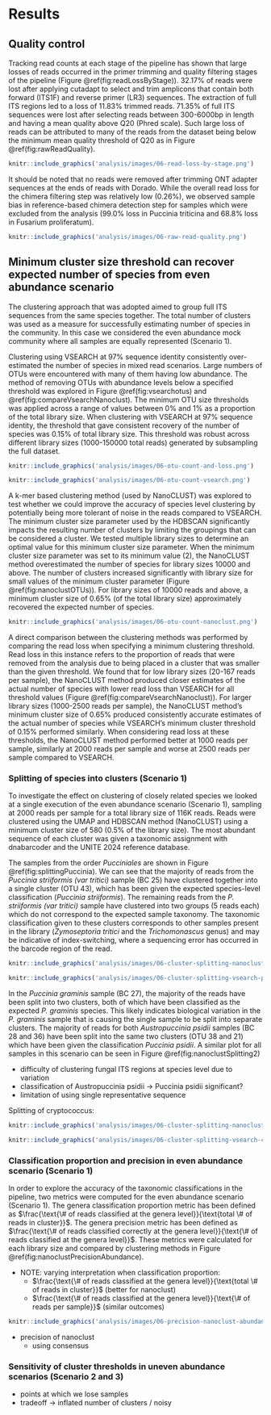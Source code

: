 
# Results

## Quality control

Tracking read counts at each stage of the pipeline has shown that large losses of reads occurred in the primer trimming and quality filtering stages of the pipeline (Figure \@ref(fig:readLossByStage)).
32.17% of reads were lost after applying cutadapt to select and trim amplicons that contain both forward (ITS1F) and reverse primer (LR3) sequences.
The extraction of full ITS regions led to a loss of 11.83% trimmed reads.
71.35% of full ITS sequences were lost after selecting reads between 300-6000bp in length and having a mean quality above Q20 (Phred scale).
Such large loss of reads can be attributed to many of the reads from the dataset being below the minimum mean quality threshold of Q20 as in Figure \@ref(fig:rawReadQuality).


```r
knitr::include_graphics('analysis/images/06-read-loss-by-stage.png')
```

It should be noted that no reads were removed after trimming ONT adapter sequences at the ends of reads with Dorado.
While the overall read loss for the chimera filtering step was relatively low (0.26%), we observed sample bias in reference-based chimera detection step for samples which were excluded from the analysis (99.0% loss in Puccinia triticina and 68.8% loss in Fusarium proliferatum).

```r
knitr::include_graphics('analysis/images/06-raw-read-quality.png')
```

## Minimum cluster size threshold can recover expected number of species from even abundance scenario {#cluster-results}

The clustering approach that was adopted aimed to group full ITS sequences from the same species together.
The total number of clusters was used as a measure for successfully estimating number of species in the community.
In this case we considered the even abundance mock community where all samples are equally represented (Scenario 1).

Clustering using VSEARCH at 97% sequence identity consistently over-estimated the number of species in mixed read scenarios.
Large numbers of OTUs were encountered with many of them having low abundance.
The method of removing OTUs with abundance levels below a specified threshold was explored in Figure \@ref(fig:vsearchotus) and \@ref(fig:compareVsearchNanoclust).
The minimum OTU size thresholds was applied across a range of values between 0% and 1% as a proportion of the total library size.
When clustering with VSEARCH at 97% sequence identity, the threshold that gave consistent recovery of the number of species was 0.15% of total library size.
This threshold was robust across different library sizes (1000-150000 total reads) generated by subsampling the full dataset.

```r
knitr::include_graphics('analysis/images/06-otu-count-and-loss.png')
```

```r
knitr::include_graphics('analysis/images/06-otu-count-vsearch.png')
```

A k-mer based clustering method (used by NanoCLUST) was explored to test whether we could improve the accuracy of species level clustering by potentially
being more tolerant of noise in the reads compared to VSEARCH.
The minimum cluster size parameter used by the HDBSCAN significantly impacts the resulting number of clusters by limiting the groupings that can be considered a cluster.
We tested multiple library sizes to determine an optimal value for this minimum cluster size parameter.
When the minimum cluster size parameter was set to its minimum value (2), the NanoCLUST method overestimated the number of species for library sizes 10000 and above.
The number of clusters increased significantly with library size for small values of the minimum cluster parameter (Figure \@ref(fig:nanoclustOTUs)).
For library sizes of 10000 reads and above, a minimum cluster size of 0.65% (of the total library size) approximately recovered the expected number of species.


```r
knitr::include_graphics('analysis/images/06-otu-count-nanoclust.png')
```

A direct comparison between the clustering methods was performed by comparing the read loss when specifying a minimum clustering threshold.
Read loss in this instance refers to the proportion of reads that were removed from the analysis due to being placed in a cluster that was smaller than the given threshold.
We found that for low library sizes (20-167 reads per sample), the NanoCLUST method produced closer estimates of the actual number of species
with lower read loss than VSEARCH for all threshold values (Figure \@ref(fig:compareVsearchNanoclust)).
For larger library sizes (1000-2500 reads per sample), the NanoCLUST method's minimum cluster size of 0.65% produced consistently
accurate estimates of the actual number of species while VSEARCH's minimum cluster threshold of 0.15% performed similarly.
When considering read loss at these thresholds, the NanoCLUST method performed better at 1000 reads per sample, similarly at 2000 reads per sample
and worse at 2500 reads per sample compared to VSEARCH.

### Splitting of species into clusters (Scenario 1)

To investigate the effect on clustering of closely related species we looked at a single execution of the even abundance scenario (Scenario 1), sampling at 2000 reads per sample for a total
library size of 116K reads.
Reads were clustered using the UMAP and HDBSCAN method (NanoCLUST) using a minimum cluster size of 580 (0.5% of the library size).
The most abundant sequence of each cluster was given a taxonomic assignment with dnabarcoder and the UNITE 2024 reference database.

The samples from the order *Pucciniales* are shown in Figure \@ref(fig:splittingPuccinia).
We can see that the majority of reads from the *Puccinia striiformis (var tritici)* sample (BC 25) have clustered together into a single cluster (OTU 43),
which has been given the expected species-level classification (*Puccinia striiformis*).
The remaining reads from the *P. striiformis (var tritici)* sample have clustered into two groups (5 reads each) which do not correspond to the expected sample taxonomy.
The taxonomic classification given to these clusters corresponds to other samples present in the library (*Zymoseptoria tritici* and the *Trichomonascus* genus)
and may be indicative of index-switching, where a sequencing error has occurred in the barcode region of the read.

```r
knitr::include_graphics('analysis/images/06-cluster-splitting-nanoclust-puccinia.png')
```

```r
knitr::include_graphics('analysis/images/06-cluster-splitting-vsearch-puccinia.png')
```

In the *Puccinia graminis* sample (BC 27), the majority of the reads have been split into two clusters, both of which
have been classified as the expected *P. graminis* species.
This likely indicates biological variation in the *P. graminis* sample that is causing the single sample to be split into separate clusters.
The majority of reads for both *Austropuccinia psidii* samples (BC 28 and 36) have been split into the same two clusters (OTU 38 and 21)
which have been given the classification *Puccinia psidii*.
A similar plot for all samples in this scenario can be seen in Figure \@ref(fig:nanoclustSplitting2)

- difficulty of clustering fungal ITS regions at species level due to variation
- classification of Austropuccinia psidii -> Puccinia psidii significant?
- limitation of using single representative sequence

Splitting of cryptococcus:

```r
knitr::include_graphics('analysis/images/06-cluster-splitting-nanoclust-cryptococcus.png')
```

```r
knitr::include_graphics('analysis/images/06-cluster-splitting-vsearch-cryptococcus.png')
```

### Classification proportion and precision in even abundance scenario (Scenario 1)

In order to explore the accuracy of the taxonomic classifications in the pipeline, two metrics were computed for the even abundance scenario (Scenario 1).
The genera classification proportion metric has been defined as $\frac{\text{\# of reads classified at the genera level}}{\text{total \# of reads in cluster}}$.
The genera precision metric has been defined as $\frac{\text{\# of reads classified correctly at the genera level}}{\text{\# of reads classified at the genera level}}$.
These metrics were calculated for each library size and compared by clustering methods in Figure \@ref(fig:nanoclustPrecisionAbundance).

- NOTE: varying interpretation when classification proportion:
    - $\frac{\text{\# of reads classified at the genera level}}{\text{total \# of reads in cluster}}$ (better for nanoclust)
    - $\frac{\text{\# of reads classified at the genera level}}{\text{\# of reads per sample}}$ (similar outcomes)

```r
knitr::include_graphics('analysis/images/06-precision-nanoclust-abundance.png')
```

- precision of nanoclust
    - using consensus

### Sensitivity of cluster thresholds in uneven abundance scenarios (Scenario 2 and 3)

- points at which we lose samples
- tradeoff -> inflated number of clusters / noisy